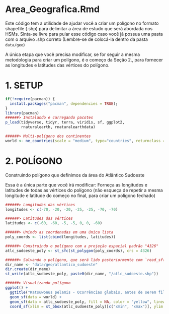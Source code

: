 # Area_Geografica.Rmd

Este código tem a utilidade de ajudar você a criar um polígono no formato shapefile (.shp) para delimitar a área de estudo que será abordada nos HSMs. Sinta-se livre para pular esse código caso você já possua uma pasta com o arquivo .shp correto (Lembre-se de colocá-la dentro da pasta `data/geo`)

A única etapa que você precisa modificar, se for seguir a mesma metodologia para criar um polígono, é o começo da Seção 2., para fornecer as longitudes e latitudes das vértices do polígono.

# 1. SETUP

```r
if(!require(pacman)) {
  install.packages("pacman", dependencies = TRUE);
}
library(pacman)
######> Instalando e carregando pacotes
p_load(tidyverse, tidyr, terra, viridis, sf, ggplot2, 
       rnaturalearth, rnaturalearthdata)

######> Multi-polígono dos continentes
world <- ne_countries(scale = "medium", type="countries", returnclass = "sf")
```

# 2. POLÍGONO

Construindo polígono que definimos da área do Atlântico Sudoeste

Essa é a única parte que você irá modificar: Forneça as longitudes e latitudes de todas as vértices do polígono (não esqueça de repetir a mesma longitude e latitude do começo no final, para criar um polígono fechado)

```r
######> Longitudes das vértices
longitudes <- c(-70, -20, -20, -25, -25, -70, -70)

######> Latitudes das vértices
latitudes <- c(-60, -60, -5, -5, 0, 0, -60)
```

```r
######> Unindo as coordenadas em uma única lista
poly_coords <- list(cbind(longitudes, latitudes))

######> Construindo o polígono com a projeção espacial padrão "4326"
atlc_sudoeste_poly <- st_sfc(st_polygon(poly_coords), crs = 4326)

######> Salvando o polígono, que será lido posteriormente com `read_sf()`
dir_name <- "data/geo/atlantico_sudoeste"
dir.create(dir_name)
st_write(atlc_sudoeste_poly, paste0(dir_name, "/atlc_sudoeste.shp"))
```

```r
######> Visualizando polígono
ggplot() +
  ggtitle("Katsuwonus pelamis - Ocorrências globais, antes de serem filtradas") +
  geom_sf(data = world) +
  geom_sf(data = atlc_sudoeste_poly, fill = NA, color = "yellow", linewidth = 1) +
  coord_sf(xlim = st_bbox(atlc_sudoeste_poly)[c("xmin", "xmax")], ylim = st_bbox(atlc_sudoeste_poly)[c("ymin", "ymax")])
```
